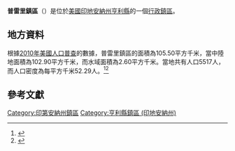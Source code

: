 {{noteTA
|G1=USState
|G2=地名
|G3=Unit
}}
{{Infobox settlement
|official_name            = 普雷里鎮區
|native_name = Prairie Township
|settlement_type          = [[行政鎮區|行政鎮區]]
|image_skyline            = New Castle Archaeological Site from southeast.jpg
|imagesize                = 250px
|image_map                = Map highlighting Prairie Township, Henry County, Indiana.svg
|mapsize                  = 250px
|pushpin_map  =USA Indiana
|pushpin_label = 普雷里鎮區
|pushpin_label_position   = top
|pushpin_map_caption      = 普雷里鎮區在印地安納州的位置
|subdivision_type         = [[世界政區索引|國家]]
|subdivision_type1        = [[美国州份|州份]]
|subdivision_type2        = [[印地安納州行政区划|縣]]
|subdivision_name         = [[美国|美国]]
|subdivision_name1        = [[印地安納州|印地安納州]]
|subdivision_name2        = [[亨利縣_(印地安納州)|亨利縣]]
|elevation_ft             = 1047
|elevation_m              = 319
|timezone                 = [[北美东部時區|北美东部時區]]
|area_total_km2           = 105.50
|area_land_km2            = 102.90
|area_water_km2           = 2.60
|area_total_sq_mi         = 
|area_land_sq_mi          = 
|area_water_sq_mi         = 
|population_as_of         = [[2010年美國人口普查|2010]]
|population_footnotes     = 
|population_total         = 5517
|population_density_km2   = auto
|population_density_sq_mi = auto
|utc_offset               = -5
|coordinates              = {{coord|40|01|02|N|85|21|17|W|type:city_region:US-AL_source:GNS-enwiki|display=inline,title}}
| coor_pinpoint           = 
| coordinates_footnotes   = 
|timezone_DST             = EDT
|utc_offset_DST           = -4
|postal_code_type         = [[美國郵區編號|郵區編號]]
|postal_code              = 
|area_code                = {{link-en|电话区号765|Area code 765|765}}
|blank_name = [[地名信息系统|GNIS ID]]
|blank_info = 453768
}}
'''普雷里鎮區'''（{{lang-en|Prairie Township}}）是位於[[美國|美國]][[印地安納州|印地安納州]][[亨利縣_(印地安納州)|亨利縣]]的一個[[行政鎮區|行政鎮區]]。

== 地方資料 ==
根據[[2010年美國人口普查|2010年美國人口普查]]的數據，普雷里鎮區的面積為105.50平方千米，當中陸地面積為102.90平方千米，而水域面積為2.60平方千米。當地共有人口5517人，而人口密度為每平方千米52.29人。<ref name="GR8">{{cite web|url=http://factfinder2.census.gov|publisher=[[美国人口调查局|美国人口调查局]]|accessdate=2011-05-14|title=American FactFinder|archive-date=2013-09-11|archive-url=https://web.archive.org/web/20130911234518/http://factfinder2.census.gov/|dead-url=no}}</ref><ref>{{cite web|url=https://www.citypopulation.de/en/usa/illinois/admin/|title=USA: Illinois (Counties and Townships) - City Population|accessdate=2020-07-22|archive-date=2020-04-22|archive-url=https://web.archive.org/web/20200422090607/https://www.citypopulation.de/en/usa/illinois/admin/|dead-url=no}}</ref>

== 參考文獻 ==
{{reflist}}

{{亨利縣 (印地安納州)}}

{{DEFAULTSORT:Prairie Township}}
[[Category:印第安納州鎮區|Category:印第安納州鎮區]]
[[Category:亨利縣鎮區_(印地安納州)|Category:亨利縣鎮區 (印地安納州)]]

{{Indiana-geo-stub}}